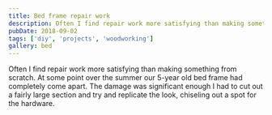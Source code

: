 ```yaml
---
title: Bed frame repair work
description: Often I find repair work more satisfying than making something from scratch
pubDate: 2018-09-02
tags: ['diy', 'projects', 'woodworking']
gallery: bed
---
```


Often I find repair work more satisfying than making something from scratch. At some point over the summer our 5-year old bed frame had completely come apart. The damage was significant enough I had to cut out a fairly large section and try and replicate the look, chiseling out a spot for the hardware.

